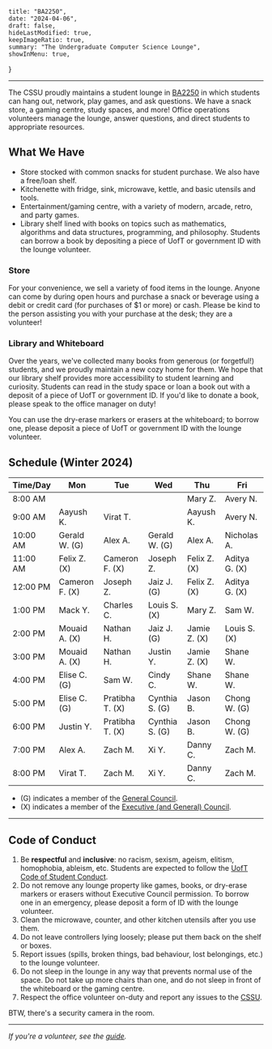     title: "BA2250",
    date: "2024-04-06",
    draft: false,
    hideLastModified: true,
    keepImageRatio: true,
    summary: "The Undergraduate Computer Science Lounge",
    showInMenu: true,
}

---

The CSSU proudly maintains a student lounge in [BA2250](https://map.utoronto.ca/?id=1809#!m/494470) in which students can hang out, network, play games, and ask questions. We have a snack store, a gaming centre, study spaces, and more! Office operations volunteers manage the lounge, answer questions, and direct students to appropriate resources.

## What We Have

-   Store stocked with common snacks for student purchase. We also have a free/loan shelf.
-   Kitchenette with fridge, sink, microwave, kettle, and basic utensils and tools.
-   Entertainment/gaming centre, with a variety of modern, arcade, retro, and party games.
-   Library shelf lined with books on topics such as mathematics, algorithms and data structures, programming, and philosophy. Students can borrow a book by depositing a piece of UofT or government ID with the lounge volunteer.

### Store

For your convenience, we sell a variety of food items in the lounge. Anyone can come by during open hours and purchase a snack or beverage using a debit or credit card (for purchases of $1 or more) or cash. Please be kind to the person assisting you with your purchase at the desk; they are a volunteer!

### Library and Whiteboard

Over the years, we've collected many books from generous (or forgetful!) students, and we proudly maintain a new cozy home for them. We hope that our library shelf provides more accessibility to student learning and curiosity. Students can read in the study space or loan a book out with a deposit of a piece of UofT or government ID. If you'd like to donate a book, please speak to the office manager on duty!

You can use the dry-erase markers or erasers at the whiteboard; to borrow one, please deposit a piece of UofT or government ID with the lounge volunteer.

## Schedule (Winter 2024)

| Time/Day | Mon            | Tue             | Wed            | Thu          | Fri           |
| -------- | -------------- | --------------- | -------------- | ------------ | ------------- |
| 8:00 AM  |                |                 |                | Mary Z.      | Avery N.      |
| 9:00 AM  | Aayush K.      | Virat T.        |                | Aayush K.    | Avery N.      |
| 10:00 AM | Gerald W. (G)  | Alex A.         | Gerald W. (G)  | Alex A.      | Nicholas A.   |
| 11:00 AM | Felix Z. (X)   | Cameron F. (X)  | Joseph Z.      | Felix Z. (X) | Aditya G. (X) |
| 12:00 PM | Cameron F. (X) | Joseph Z.       | Jaiz J. (G)    | Felix Z. (X) | Aditya G. (X) |
| 1:00 PM  | Mack Y.        | Charles C.      | Louis S. (X)   | Mary Z.      | Sam W.        |
| 2:00 PM  | Mouaid A. (X)  | Nathan H.       | Jaiz J. (G)    | Jamie Z. (X) | Louis S. (X)  |
| 3:00 PM  | Mouaid A. (X)  | Nathan H.       | Justin Y.      | Jamie Z. (X) | Shane W.      |
| 4:00 PM  | Elise C. (G)   | Sam W.          | Cindy C.       | Shane W.     | Shane W.      |
| 5:00 PM  | Elise C. (G)   | Pratibha T. (X) | Cynthia S. (G) | Jason B.     | Chong W. (G)  |
| 6:00 PM  | Justin Y.      | Pratibha T. (X) | Cynthia S. (G) | Jason B.     | Chong W. (G)  |
| 7:00 PM  | Alex A.        | Zach M.         | Xi Y.          | Danny C.     | Zach M.       |
| 8:00 PM  | Virat T.       | Zach M.         | Xi Y.          | Danny C.     | Zach M.       |

-   (G) indicates a member of the [General Council](/about).
-   (X) indicates a member of the [Executive (and General) Council](/about).

---

## Code of Conduct

1. Be **respectful** and **inclusive**: no racism, sexism, ageism, elitism, homophobia, ableism, etc. Students are expected to follow the [UofT Code of Student Conduct](https://governingcouncil.utoronto.ca/secretariat/policies/code-student-conduct-december-13-2019).
2. Do not remove any lounge property like games, books, or dry-erase markers or erasers without Executive Council permission. To borrow one in an emergency, please deposit a form of ID with the lounge volunteer.
3. Clean the microwave, counter, and other kitchen utensils after you use them.
4. Do not leave controllers lying loosely; please put them back on the shelf or boxes.
5. Report issues (spills, broken things, bad behaviour, lost belongings, etc.) to the lounge volunteer.
6. Do not sleep in the lounge in any way that prevents normal use of the space. Do not take up more chairs than one, and do not sleep in front of the whiteboard or the gaming centre.
7. Respect the office volunteer on-duty and report any issues to the [CSSU](mailto:cssu@cdf.toronto.edu).

BTW, there's a security camera in the room.

---

_If you're a volunteer, see the [guide](../ba2250-volunteering/)._
